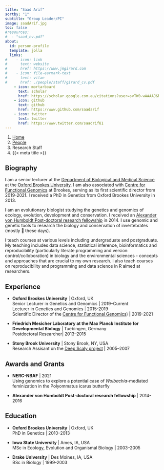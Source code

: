 ```yaml
---
title: "Saad Arif"
sortby: "1"
subtitle: "Group Leader/PI"
image: saadArif.jpg
toc: false
#resources: 
#  - "saad_cv.pdf"
about:
  id: person-profile
  template: jolla
  links:
#    - icon: link
#      text: website
#      href: https://www.jmgirard.com
#    - icon: file-earmark-text
#      text: vitae
#      href: ./people/staff/girard_cv.pdf
    - icon: mortarboard
      text: scholar
      href: https://scholar.google.com.au/citations?user=svTW0-wAAAAJ&hl=en
    - icon: github
      text: github
      href: https://www.github.com/saadarif
    - icon: twitter
      text: twitter
      href: https://www.twitter.com/saadrif81
---
```



```{=html}
<nav aria-label="breadcrumb">
  <ol class="breadcrumb">
    <li class="breadcrumb-item"><a href="../../index.html">Home</a></li>
    <li class="breadcrumb-item"><a href="../../people.html">People</a></li>
    <li class="breadcrumb-item active">Research Staff</li>
    <li class="breadcrumb-item active" aria-current="page">{{< meta title >}}</li>
  </ol>
</nav>
```

:::{#person-profile}
:::

## Biography

I am a senior lecturer at the [Department of Biological and Medical Science](https://www.brookes.ac.uk/bms) at the [Oxford Brookes University](https://www.brookes.ac.uk/). I am also associated with [Centre for Functional Genomics](https://www.brookes.ac.uk/research/units/hls/centres/centre-for-functional-genomics#) at Brookes, serving as its first scientific director from 2019-2021. I received a PhD in Genetics from Oxford Brookes University in 2013. 

I am an evolutionary biologist studying the genetics and genomics of ecology, evolution, development and conservation. I received an [Alexander von Humboldt Post-doctoral research fellowship](https://www.humboldt-foundation.de/bewerben/foerderprogramme/humboldt-forschungsstipendium) in 2014. I use genomic and genetic tools to research the biology and conservation of invertebrates (mostly 🦋 these days).

I teach courses at various levels including undergraduate and postgraduate. My teaching includes data science, statistical inference, bioinformatics and reproducibility (particularly literate programming and version control/colloboration) in biology and the environmental sciences - concepts and approaches that are crucial to my own research. I also teach courses on reproducibility and programming and data science in R aimed at researchers.

## Experience

- **Oxford Brookes University** | Oxford, UK<br />
  Senior Lecturer in Genetics and Genomics | 2019–Current<br />
  Lecturer in Genetics and Genomics | 2015-2019<br />
  Scientific Director of the [Centre for Functional Genomics](https://www.brookes.ac.uk/research/units/hls/centres/centre-for-functional-genomics#)) | 2019-2021

- **Friedrich Mesicher Laboratory at the Max Planck Institute for Developmental Biology** | Tuebingen, Germany<br />
  Postdoctoral Researcher| 2013–2015

- **Stony Brook University** | Stony Brook, NY, USA<br />
  Research Assisant on the [Deep Scaly project](http://archive.fieldmuseum.org/deepscaly/about.html) | 2005–2007

## Awards and Grants

- **NERC-NBAF** | 2021 <br />Using genomics to explore a potential case of *Wolbachia*-mediated
feminization in the Polyommatus icarus butterfly 

- **Alexander von Humboldt Post-doctoral research fellowship** | 2014-2016 <br />
   

## Education

- **Oxford Brookes University** | Oxford, UK<br />
  PhD in Genetics | 2010–2013

- **Iowa State University** | Ames, IA, USA<br />
  MSc in Ecology, Evolution and Organismal Biology | 2003–2005

- **Drake University** | Des Moines, IA, USA<br />
  BSc in Biology | 1999-2003 
